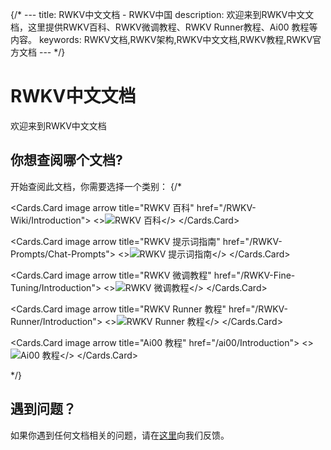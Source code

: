 {/* ---
title: RWKV中文文档 - RWKV中国
description: 欢迎来到RWKV中文文档，这里提供RWKV百科、RWKV微调教程、RWKV Runner教程、Ai00 教程等内容。
keywords: RWKV文档,RWKV架构,RWKV中文文档,RWKV教程,RWKV官方文档
--- */}


# RWKV中文文档
 
欢迎来到RWKV中文文档


## 你想查阅哪个文档?
<RadarChartComponent />
开始查阅此文档，你需要选择一个类别：
{/* <Cards num={3}>

   <Cards.Card image arrow title="RWKV 百科" href="/RWKV-Wiki/Introduction">
    <>![RWKV 百科](./rwkv-wiki-cover.png)</>
  </Cards.Card>

  <Cards.Card image arrow title="RWKV 提示词指南" href="/RWKV-Prompts/Chat-Prompts">
    <>![RWKV 提示词指南](./rwkv-prompts-cover.png)</>
  </Cards.Card>

  <Cards.Card image arrow title="RWKV 微调教程" href="/RWKV-Fine-Tuning/Introduction">
    <>![RWKV 微调教程](./rwkv-finetune-cover.png)</>
  </Cards.Card>


  <Cards.Card image arrow title="RWKV Runner 教程" href="/RWKV-Runner/Introduction">
     <>![RWKV Runner 教程](./rwkv-runner-cover.png)</>
  </Cards.Card>

   <Cards.Card image arrow title="Ai00 教程" href="/ai00/Introduction">
    <>![Ai00 教程](./ai00-cover.png)</>
  </Cards.Card>

</Cards> */}


<CustomCard />

## 遇到问题？

如果你遇到任何文档相关的问题，请在[这里](mailto:qilongluo@rwkvos.com)向我们反馈。